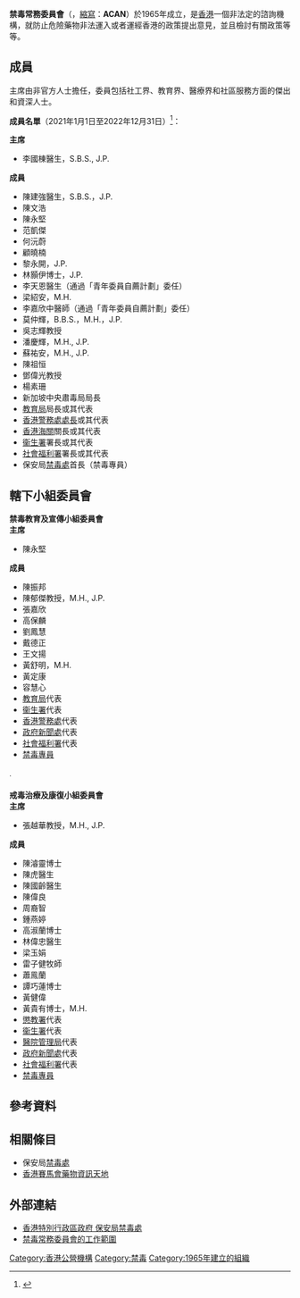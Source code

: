 {{香港公營機構基礎資訊
|中文機構名稱=禁毒常務委員會 
|英文機構名稱=Action Committee Against Narcotics
|機構標誌=ACAN logo.svg
|標誌大小=150px
|首長職銜=主席
|首長姓名=李國棟{{SBS}}{{JP}}
|副首長職銜=
|副首長姓名=
|成立年份=1965年
|聯繫部門=
|類型=非法定諮詢機構
|總部={{HK}}金鐘道66號[[金鐘道政府合署|金鐘道政府合署]]高座30樓
|網站={{Official website|https://www.nd.gov.hk/tc/agenda.html|官方網站}}
}}

'''禁毒常務委員會'''（{{lang|en|'''A'''ction '''C'''ommittee '''A'''gainst '''N'''arcotics}}，[[縮寫|縮寫]]：'''ACAN'''）於1965年成立，是[[香港|香港]]一個非法定的諮詢機構，就防止危險藥物非法運入或者運經香港的政策提出意見，並且檢討有關政策等等。

==成員==
主席由非官方人士擔任，委員包括社工界、教育界、醫療界和社區服務方面的傑出和資深人士。

'''成員名單'''（2021年1月1日至2022年12月31日）<ref>{{cite news|title=政府委任新一屆禁毒常務委員會主席及委員|url=https://www.info.gov.hk/gia/general/202012/31/P2020123100262.htm?fontSize=2=新聞公報|date=2020-12-31}}</ref>：
;'''主席'''
*李國棟醫生，S.B.S., J.P.
;'''成員'''
*陳建強醫生，S.B.S.，J.P.
*陳文浩
*陳永堅
*范凱傑
*何沅蔚
*顧曉楠
*黎永開，J.P.
*林顥伊博士，J.P.
*李天恩醫生（通過「青年委員自薦計劃」委任）
*梁紹安，M.H.
*李嘉欣中醫師（通過「青年委員自薦計劃」委任）
*莫仲輝，B.B.S.，M.H.，J.P.
*吳志輝教授
*潘慶輝，M.H., J.P.
*蘇祐安，M.H., J.P.
*陳祖恒
*鄧偉光教授
*楊素珊
*新加坡中央肅毒局局長
*[[教育局_(香港)|教育局]]局長或其代表
*[[香港警務處處長|香港警務處處長]]或其代表
*[[香港海關|香港海關]]關長或其代表
*[[衞生署_(香港)|衞生署]]署長或其代表
*[[社會福利署|社會福利署]]署長或其代表
*保安局[[禁毒處|禁毒處]]首長（禁毒專員）

==轄下小組委員會==
;'''禁毒教育及宣傳小組委員會'''
;'''主席'''
*陳永堅
;'''成員'''
*陳振邦
*陳郁傑教授，M.H., J.P.
*張嘉欣
*高保麟
*劉鳳慧
*戴德正
*王文揚
*黃舒明，M.H.
*黃定康
*容慧心
*[[教育局_(香港)|教育局]]代表
*[[衞生署_(香港)|衞生署]]代表
*[[香港警務處|香港警務處]]代表
*[[政府新聞處|政府新聞處]]代表
*[[社會福利署|社會福利署]]代表
*[[禁毒專員|禁毒專員]]
<span style="font-size:88%; line-height: 2em;">.</span>
;'''戒毒治療及康復小組委員會'''
;'''主席'''
*張越華教授，M.H., J.P.
;'''成員'''
*陳濬靈博士
*陳虎醫生
*陳國齡醫生
*陳偉良
*周裔智
*鍾燕婷
*高淑蘭博士
*林偉忠醫生
*梁玉娟
*雷子健牧師
*蕭鳯蘭
*譚巧蓮博士
*黃健偉
*黃貴有博士，M.H.
*[[懲教署|懲教署]]代表
*[[衞生署_(香港)|衞生署]]代表
*[[醫院管理局|醫院管理局]]代表
*[[政府新聞處|政府新聞處]]代表
*[[社會福利署|社會福利署]]代表
*[[禁毒專員|禁毒專員]]

==參考資料==
{{Reflist}}

==相關條目==
*保安局[[禁毒處|禁毒處]]
*[[香港賽馬會藥物資訊天地|香港賽馬會藥物資訊天地]]

==外部連結==
*[http://www.nd.gov.hk 香港特別行政區政府 保安局禁毒處] {{Wayback|url=http://www.nd.gov.hk/ |date=20200811145545 }}
*[https://www.nd.gov.hk/tc/agenda.html 禁毒常務委員會的工作範圍] {{Wayback|url=https://www.nd.gov.hk/tc/agenda.htm |date=20210224074511 }}

{{香港公營機構}}

[[Category:香港公營機構|Category:香港公營機構]]
[[Category:禁毒|Category:禁毒]]
[[Category:1965年建立的組織|Category:1965年建立的組織]]